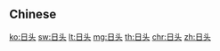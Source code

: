 {{also|日頭}}
==Chinese==
{{zh-see|日頭}}

[[ko:日头]]
[[sw:日头]]
[[lt:日头]]
[[mg:日头]]
[[th:日头]]
[[chr:日头]]
[[zh:日头]]